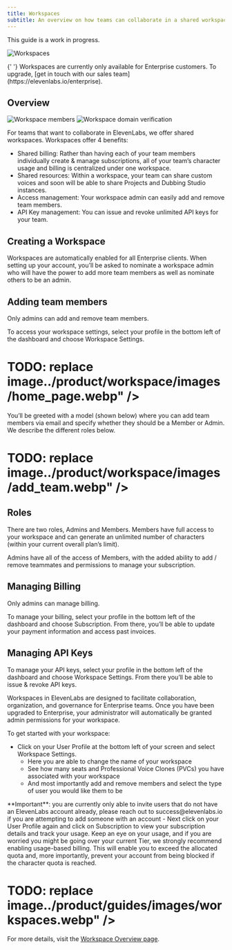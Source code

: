 ```yaml
---
title: Workspaces
subtitle: An overview on how teams can collaborate in a shared workspace.
---
```


<Warning>This guide is a work in progress.</Warning>

<img
  src="/assets/images/product-guides/workspaces/workspace-product-feature.png"
  alt="Workspaces"
  className="w-full rounded-lg"
/>

<Info>
  {' '}
  Workspaces are currently only available for Enterprise customers. To upgrade, [get in touch with
  our sales team](https://elevenlabs.io/enterprise).
</Info>

## Overview

<Frame>
  <img
    src="/assets/images/product-guides/workspaces/workspace-members.png"
    alt="Workspace members"
    className="w-full rounded-lg"
  />
</Frame>

<Frame>
  <img
    src="/assets/images/product-guides/workspaces/workspace-domain-verification.png"
    alt="Workspace domain verification"
    className="w-full rounded-lg"
  />
</Frame>

For teams that want to collaborate in ElevenLabs, we offer shared workspaces. Workspaces offer 4 benefits:

- Shared billing: Rather than having each of your team members individually create & manage subscriptions, all of your team’s character usage and billing is centralized under one workspace.
- Shared resources: Within a workspace, your team can share custom voices and soon will be able to share Projects and Dubbing Studio instances.
- Access management: Your workspace admin can easily add and remove team members.
- API Key management: You can issue and revoke unlimited API keys for your team.

## Creating a Workspace

Workspaces are automatically enabled for all Enterprise clients. When setting up your account, you’ll be asked to nominate a workspace admin who will have the power to add more team members as well as nominate others to be an admin.

## Adding team members

<Info> Only admins can add and remove team members. </Info>

To access your workspace settings, select your profile in the bottom left of the dashboard and choose Workspace Settings.

# TODO: replace image../product/workspace/images/home_page.webp" />

You’ll be greeted with a model (shown below) where you can add team members via email and specify whether they should be a Member or Admin. We describe the different roles below.

# TODO: replace image../product/workspace/images/add_team.webp" />

## Roles

There are two roles, Admins and Members. Members have full access to your workspace and can generate an unlimited number of characters (within your current overall plan’s limit).

Admins have all of the access of Members, with the added ability to add / remove teammates and permissions to manage your subscription.

## Managing Billing

<Info> Only admins can manage billing. </Info>

To manage your billing, select your profile in the bottom left of the dashboard and choose Subscription. From there, you’ll be able to update your payment information and access past invoices.

## Managing API Keys

To manage your API keys, select your profile in the bottom left of the dashboard and choose Workspace Settings. From there you’ll be able to issue & revoke API keys.

Workspaces in ElevenLabs are designed to facilitate collaboration, organization, and governance for Enterprise teams. Once you have been upgraded to Enterprise, your administrator will automatically be granted admin permissions for your workspace.

To get started with your workspace:

- Click on your User Profile at the bottom left of your screen and select Workspace Settings.
  - Here you are able to change the name of your workspace
  - See how many seats and Professional Voice Clones (PVCs) you have associated with your workspace
  - And most importantly add and remove members and select the type of user you would like them to be

<Note>
  **Important**: you are currently only able to invite users that do not have an ElevenLabs account
  already, please reach out to success@elevenlabs.io if you are attempting to add someone with an
  account
</Note>
- Next click on your User Profile again and click on Subscription to view your subscription details
and track your usage. Keep an eye on your usage, and if you are worried you might be going over your
current Tier, we strongly recommend enabling usage-based billing. This will enable you to exceed the
allocated quota and, more importantly, prevent your account from being blocked if the character
quota is reached.

# TODO: replace image../product/guides/images/workspaces.webp" />

For more details, visit the [Workspace Overview page](/docs/product/workspace/overview).
